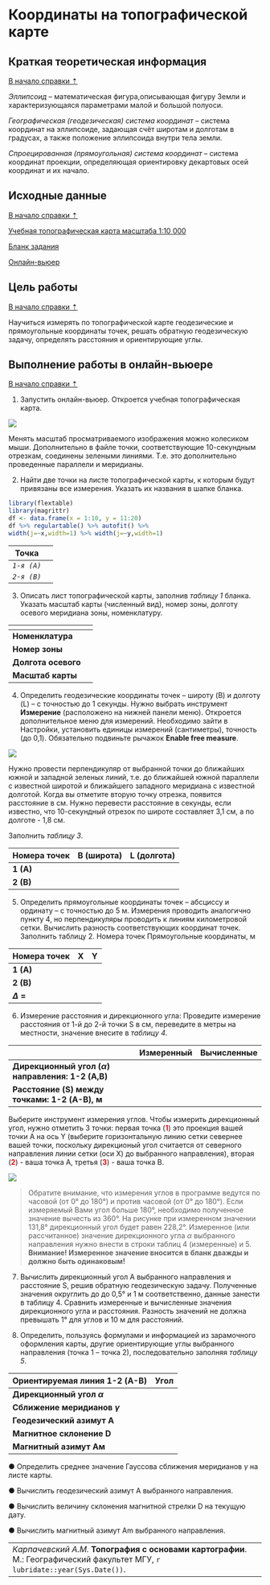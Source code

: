 # Координаты на топографической карте {#coordinates}

## Краткая теоретическая информация {#coordinates-theory}
[В начало справки ⇡](#coordinates)

*Эллипсоид* – математическая фигура,описывающая фигуру Земли и характеризующаяся параметрами малой и большой полуоси.

*Географическая (геодезическая) система координат* – система координат на эллипсоиде, задающая счёт широтам и долготам в градусах, а также положение эллипсоида внутри тела земли.

*Спроецированная (прямоугольная) система координат* – система координат проекции, определяющая ориентировку декартовых осей координат и их начало.

## Исходные данные {#coordinates-data}
[В начало справки ⇡](#coordinates)

[Учебная топографическая карта масштаба 1:10 000](https://disk.yandex.ru/i/6OLWDuRwV85cuA){target="_blank"}

[Бланк задания](https://disk.yandex.ru/i/UrzUS6kVB7vwgg){target="_blank"}

[Онлайн-вьюер](https://autode.sk/31q2BNi){target="_blank"}

## Цель работы {#coordinates-task}
[В начало справки ⇡](#coordinates)

Научиться измерять по топографической карте геодезические и прямоугольные координаты точек, решать обратную геодезическую задачу, определять расстояния и ориентирующие углы.

## Выполнение работы в онлайн-вьюере {#coordinates-workflow}
[В начало справки ⇡](#coordinates)

1.	Запустить онлайн-вьюер. Откроется учебная топографическая карта.

![](images/Coordinates/DWG_View.png)
 
Менять масштаб просматриваемого изображения можно колесиком мыши. Дополнительно в файле точки, соответствующие 10-секундным отрезкам, соединены зелеными линиями. Т.е. это дополнительно проведенные параллели и меридианы.

2.	Найти две точки на листе топографической карты, к которым будут привязаны все измерения. Указать их названия в шапке бланка.

```r
library(flextable)
library(magrittr)
df <- data.frame(x = 1:10, y = 11:20)
df %>% regulartable() %>% autofit() %>% 
width(j=~x,width=1) %>% width(j=~y,width=1)
```

  Точка     |<!-- --> 
------------|-------
*`1-я (A)`* | 
*`2-я (B)`* | 
 
3.	Описать лист топографической карты, заполнив *таблицу 1* бланка. Указать масштаб карты (численный вид), номер зоны, долготу осевого меридиана зоны, номенклатуру.

  <!-- -->          |<!-- --> 
--------------------|---------
**Номенклатура**    |
**Номер зоны**      |
**Долгота осевого** |
**Масштаб карты**   |

4.	Определить геодезические координаты точек – широту (B) и долготу (L) – с точностью до 1 секунды. Нужно выбрать инструмент **Измерение** (расположено на нижней панели меню).  Откроется дополнительное меню для измерений. Необходимо зайти в Настройки, установить единицы измерений (сантиметры), точность (до 0,1). Обязательно подвиньте рычажок **Enable free measure**.

![](images/Coordinates/Measure.png)
 
Нужно провести перпендикуляр от выбранной точки до ближайших южной и западной зеленых линий, т.е. до ближайшей южной параллели с известной широтой и ближайшего западного меридиана с известной долготой. Когда вы отметите вторую точку отрезка, появится расстояние в см. Нужно перевести расстояние в секунды, если известно, что 10-секундный отрезок по широте составляет 3,1 см, а по долготе - 1,8 см.

Заполнить *таблицу 3*.

  Номера точек  | B (широта) |  L (долгота)
----------------|------------|---
**1 (A)**       |            |
**2 (B)**       |            |

5.	Определить прямоугольные координаты точек – абсциссу и ординату – с точностью до 5 м. 
Измерения проводить аналогично пункту 4, но перпендикуляры проводить к линиям километровой сетки. Вычислить разность соответствующих координат точек. Заполнить таблицу 2.
Номера точек	Прямоугольные координаты, м

  Номера точек         | X | Y
-----------------------|---|---
**1 (A)**              |   |
**2 (B)**              |   |
**$\Delta$ =**         |   |

6.	Измерение расстояния и дирекционного угла:
Проведите измерение расстояния от 1-й до 2-й точки S в см, переведите в метры на местности, значение внесите в *таблицу 4*.

  <!-- -->                                               | Измеренный |  Вычисленные
---------------------------------------------------------|------------|------------
**Дирекционный угол ($\alpha$) направления: 1-2 (A,B)**  |            |
**Расстояние (S) между точками: 1-2 (A-B), м**           |            |

Выберите инструмент измерения углов. Чтобы измерить дирекционный угол, нужно отметить 3 точки: первая точка (<span style="color:red">**1**</span>) это проекция вашей точки A на ось Y (выберите горизонтальную линию сетки севернее вашей точки, поскольку дирекционый угол считается от северного направления линии сетки (оси Х) до выбранного направления), вторая (<span style="color:red">**2**</span>) - ваша точка А, третья (<span style="color:red">**3**</span>) - ваша точка В.

![](images/Coordinates/Angles.png)

>Обратите внимание, что измерения углов в программе ведутся по часовой (от 0° до 180°) и против часовой (от 0° до 180°). Если измеряемый Вами угол больше 180°, необходимо полученное значение вычесть из 360°. На рисунке при измеренном значении 131,8° дирекционный угол будет равен 228,2°. Измеренное (или рассчитанное) значение дирекционного угла $\alpha$ выбранного направления нужно внести в строки таблиц 4 (измеренные) и 5.
**Внимание! Измеренное значение вносится в бланк дважды и должно быть одинаковым!**

7.	Вычислить дирекционный угол А выбранного направления и расстояние S, решив обратную геодезическую задачу. Полученные значения округлить до до 0,5° и 1 м соответственно, данные занести в таблицу 4. Сравнить измеренные и вычисленные значения дирекционного угла и расстояния. Разность значений не должна превышать 1° для углов и 10 м для расстояний.

8.	Определить, пользуясь формулами и информацией из зарамочного оформления карты, другие ориентирующие углы выбранного направления (точка 1 – точка 2), последовательно заполняя *таблицу 5*.

  Ориентируемая линия	1-2 (A-B)  | Угол
---------------------------------|---
**Дирекционный угол $\alpha$**   |   
**Сближение меридианов $\gamma$**|   
**Геодезический азимут A**       |   
**Магнитное склонение	D**        |   
**Магнитный азимут	Aм**         |   

●	Определить среднее значение Гауссова сближения меридианов $\gamma$ на листе карты.

●	Вычислить геодезический азимут А выбранного направления.

●	Вычислить величину склонения магнитной стрелки D на текущую дату.

●	Вычислить магнитный азимут Am выбранного направления.



----
_Карпачевский А.М._ **Топография с основами картографии**. М.: Географический факультет МГУ, `r lubridate::year(Sys.Date())`.
----